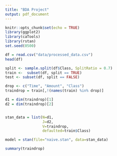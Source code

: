 ```yaml
---
title: "BDA Project"
output: pdf_document
---
```


```r
knitr::opts_chunk$set(echo = TRUE)
library(ggplot2)
library(caTools)
library(rstan)
set.seed(0500)
```

```r
df = read.csv("data/processed_data.csv")
head(df)
```

```r
split <- sample.split(df$Class, SplitRatio = 0.7)
train <-  subset(df, split == TRUE)
test <- subset(df, split == FALSE)

drop <- c("Time", "Amount", "Class")
traindrop = train[,!(names(train) %in% drop)]
```

```r
d1 = dim(traindrop)[1]
d2 = dim(traindrop)[2]


stan_data = list(N=d1,
                 J=d2,
                 V=traindrop,
                 defaulted=train$Class)

model = stan(file="naive.stan", data=stan_data)
```


```r
summary(traindrop)
```